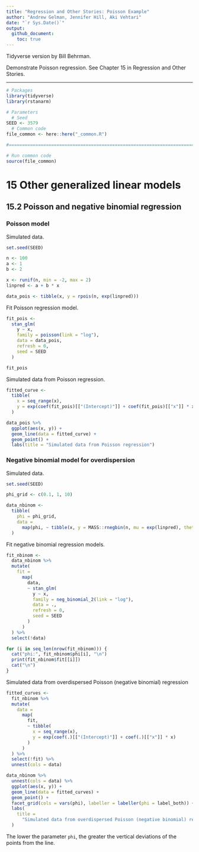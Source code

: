 ```yaml
---
title: "Regression and Other Stories: Poisson Example"
author: "Andrew Gelman, Jennifer Hill, Aki Vehtari"
date: "`r Sys.Date()`"
output:
  github_document:
    toc: true
---
```

Tidyverse version by Bill Behrman.

Demonstrate Poisson regression. See Chapter 15 in
Regression and Other Stories.

-------------

```r
# Packages
library(tidyverse)
library(rstanarm)

# Parameters
  # Seed
SEED <- 3579
  # Common code
file_common <- here::here("_common.R")

#===============================================================================

# Run common code
source(file_common)
```

# 15 Other generalized linear models

## 15.2 Poisson and negative binomial regression

### Poisson model

Simulated data.

```r
set.seed(SEED)

n <- 100
a <- 1
b <- 2

x <- runif(n, min = -2, max = 2)
linpred <- a + b * x

data_pois <- tibble(x, y = rpois(n, exp(linpred)))
```

Fit Poisson regression model.

```r
fit_pois <- 
  stan_glm(
    y ~ x,
    family = poisson(link = "log"),
    data = data_pois,
    refresh = 0,
    seed = SEED
  )

fit_pois
```

Simulated data from Poisson regression.

```r
fitted_curve <- 
  tibble(
    x = seq_range(x),
    y = exp(coef(fit_pois)[["(Intercept)"]] + coef(fit_pois)[["x"]] * x)
  )

data_pois %>% 
  ggplot(aes(x, y)) +
  geom_line(data = fitted_curve) +
  geom_point() +
  labs(title = "Simulated data from Poisson regression")
```

### Negative binomial model for overdispersion

Simulated data.

```r
set.seed(SEED)

phi_grid <- c(0.1, 1, 10)

data_nbinom <- 
  tibble(
    phi = phi_grid,
    data = 
      map(phi, ~ tibble(x, y = MASS::rnegbin(n, mu = exp(linpred), theta = .)))
  )
```

Fit negative binomial regression models.

```r
fit_nbinom <- 
  data_nbinom %>% 
  mutate(
    fit =
      map(
        data,
        ~ stan_glm(
          y ~ x,
          family = neg_binomial_2(link = "log"),
          data = .,
          refresh = 0,
          seed = SEED
        )
      )
  ) %>% 
  select(!data)

for (i in seq_len(nrow(fit_nbinom))) {
  cat("phi:", fit_nbinom$phi[i], "\n")
  print(fit_nbinom$fit[[i]])
  cat("\n")
}
```

Simulated data from overdispersed Poisson (negative binomial) regression

```r
fitted_curves <- 
  fit_nbinom %>% 
  mutate(
    data =
      map(
        fit,
        ~ tibble(
          x = seq_range(x), 
          y = exp(coef(.)[["(Intercept)"]] + coef(.)[["x"]] * x)
        )
      )
  ) %>% 
  select(!fit) %>% 
  unnest(cols = data)

data_nbinom %>% 
  unnest(cols = data) %>% 
  ggplot(aes(x, y)) +
  geom_line(data = fitted_curves) +
  geom_point() +
  facet_grid(cols = vars(phi), labeller = labeller(phi = label_both)) +
  labs(
    title = 
      "Simulated data from overdispersed Poisson (negative binomial) regression"
  )
```

The lower the parameter `phi`, the greater the vertical deviations of the points from the line.

